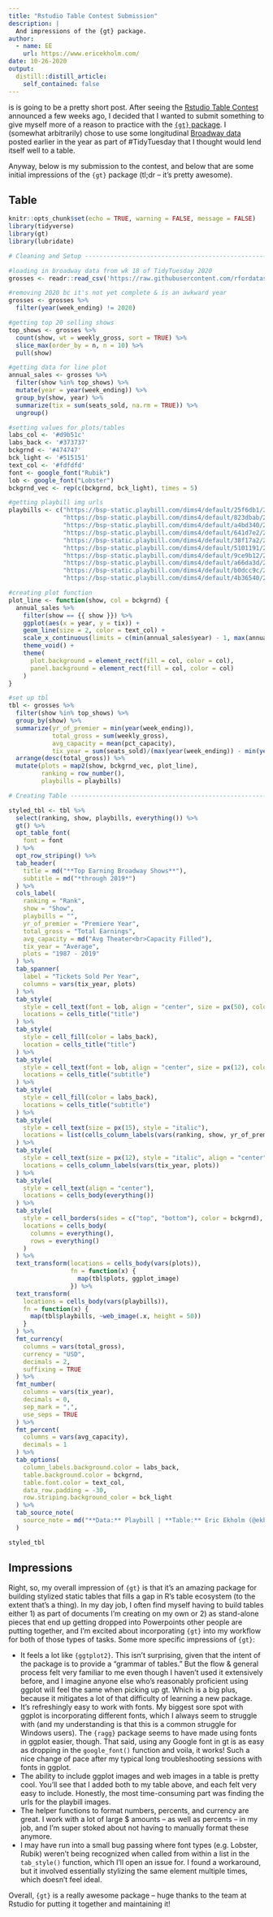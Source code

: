 ```yaml
---
title: "Rstudio Table Contest Submission"
description: |
  And impressions of the {gt} package.
author:
  - name: EE
    url: https://www.ericekholm.com/
date: 10-26-2020
output:
  distill::distill_article:
    self_contained: false
---
```


is is going to be a pretty short post. After seeing the [Rstudio Table Contest](https://blog.rstudio.com/2020/09/15/announcing-the-2020-rstudio-table-contest/) announced a few weeks ago, I decided that I wanted to submit something to give myself more of a reason to practice with the [`{gt}` package](https://gt.rstudio.com/). I (somewhat arbitrarily) chose to use some longitudinal [Broadway data](https://github.com/rfordatascience/tidytuesday/blob/master/data/2020/2020-04-28/readme.md) posted earlier in the year as part of #TidyTuesday that I thought would lend itself well to a table.

Anyway, below is my submission to the contest, and below that are some initial impressions of the `{gt}` package (tl;dr -- it's pretty awesome).

## Table

```r
knitr::opts_chunk$set(echo = TRUE, warning = FALSE, message = FALSE)
library(tidyverse)
library(gt)
library(lubridate)

# Cleaning and Setup ------------------------------------------------------

#loading in broadway data from wk 18 of TidyTuesday 2020
grosses <- readr::read_csv('https://raw.githubusercontent.com/rfordatascience/tidytuesday/master/data/2020/2020-04-28/grosses.csv', guess_max = 40000)

#removing 2020 bc it's not yet complete & is an awkward year
grosses <- grosses %>%
  filter(year(week_ending) != 2020)

#getting top 20 selling shows
top_shows <- grosses %>%
  count(show, wt = weekly_gross, sort = TRUE) %>%
  slice_max(order_by = n, n = 10) %>%
  pull(show)

#getting data for line plot
annual_sales <- grosses %>%
  filter(show %in% top_shows) %>%
  mutate(year = year(week_ending)) %>%
  group_by(show, year) %>%
  summarize(tix = sum(seats_sold, na.rm = TRUE)) %>%
  ungroup()

#setting values for plots/tables
labs_col <- '#d9b51c'
labs_back <- '#373737'
bckgrnd <- '#474747'
bck_light <- '#515151'
text_col <- '#fdfdfd'
font <- google_font("Rubik")
lob <- google_font("Lobster")
bckgrnd_vec <- rep(c(bckgrnd, bck_light), times = 5)

#getting playbill img urls
playbills <- c("https://bsp-static.playbill.com/dims4/default/25f6db1/2147483647/resize/x250%3C/quality/90/?url=http%3A%2F%2Fpb-asset-replication.s3.amazonaws.com%2F06%2Ffb%2Ff6ba0a7c40ca918068a0fdc04bf7%2Fthe-lion-king-playbill-2017-11-web.jpg",
               "https://bsp-static.playbill.com/dims4/default/823dbab/2147483647/resize/x250%3C/quality/90/?url=http%3A%2F%2Fpb-asset-replication.s3.amazonaws.com%2Feb%2Fc2%2F90b25fdb41f7a75d2f9532ff7da4%2Fwicked-playbill-2017-05-web.jpg",
               "https://bsp-static.playbill.com/dims4/default/a4bd340/2147483647/resize/x250%3C/quality/90/?url=http%3A%2F%2Fpb-asset-replication.s3.amazonaws.com%2F50%2Fa4%2Fa71805ca472a8f12c97cac39f1e7%2Fthe-phantom-of-the-opera-playbill-2019-01-01-web.jpg",
               "https://bsp-static.playbill.com/dims4/default/641d7e2/2147483647/resize/x250%3C/quality/90/?url=http%3A%2F%2Fpb-asset-replication.s3.amazonaws.com%2F1d%2Fa9%2F224d538645058e0877d400321174%2Fchicago-playbill-2020-01-01-web.jpg",
               "https://bsp-static.playbill.com/dims4/default/38f17a2/2147483647/resize/x250%3C/quality/90/?url=http%3A%2F%2Fpb-asset-replication.s3.amazonaws.com%2F8e%2Fc9%2F60189ac7483b86d4f26f0d26d85e%2Fthe-book-of-mormon-playbill-2011-2-24-web.jpg",
               "https://bsp-static.playbill.com/dims4/default/5101191/2147483647/resize/x250%3C/quality/90/?url=http%3A%2F%2Fpb-asset-replication.s3.amazonaws.com%2F23%2Fde%2F41ceb4094b0d9b7c9e53a51f2731%2Fmamma-mia-playbill-2001-10-05-web.jpg",
               "https://bsp-static.playbill.com/dims4/default/9ce9b12/2147483647/resize/x250%3C/quality/90/?url=http%3A%2F%2Fpb-asset-replication.s3.amazonaws.com%2Fb2%2Fd5%2Fd007cd9d468f8b0ed107c00d119e%2Fhamilton-playbill-2018-01-web.jpg",
               "https://bsp-static.playbill.com/dims4/default/a66da3d/2147483647/resize/x250%3C/quality/90/?url=http%3A%2F%2Fpb-asset-replication.s3.amazonaws.com%2F5f%2F0d%2F9372f5f347ee824597d030323716%2Fjersey-boys-playbill-2005-10-17-web.jpg",
               "https://bsp-static.playbill.com/dims4/default/b0dcc9c/2147483647/resize/x250%3C/quality/90/?url=http%3A%2F%2Fpb-asset-replication.s3.amazonaws.com%2F8f%2Fd7%2F3d838c6441c192023d35429c4de5%2Fles-miserables-playbill-2014-03-01-web.jpg",
               "https://bsp-static.playbill.com/dims4/default/4b36540/2147483647/resize/x250%3C/quality/90/?url=http%3A%2F%2Fpb-asset-replication.s3.amazonaws.com%2F41%2F3d%2Fc505cabe4e0fb51d74e83f26b453%2Faladdin-playbill-2018-04-01-web.jpg")

#creating plot function
plot_line <- function(show, col = bckgrnd) {
  annual_sales %>%
    filter(show == {{ show }}) %>%
    ggplot(aes(x = year, y = tix)) +
    geom_line(size = 2, color = text_col) +
    scale_x_continuous(limits = c(min(annual_sales$year) - 1, max(annual_sales$year) + 1)) +
    theme_void() +
    theme(
      plot.background = element_rect(fill = col, color = col),
      panel.background = element_rect(fill = col, color = col)
    )
}

#set up tbl
tbl <- grosses %>%
  filter(show %in% top_shows) %>%
  group_by(show) %>%
  summarize(yr_of_premier = min(year(week_ending)),
            total_gross = sum(weekly_gross),
            avg_capacity = mean(pct_capacity),
            tix_year = sum(seats_sold)/(max(year(week_ending)) - min(year(week_ending)) + 1)) %>%
  arrange(desc(total_gross)) %>%
  mutate(plots = map2(show, bckgrnd_vec, plot_line),
         ranking = row_number(),
         playbills = playbills)

# Creating Table ----------------------------------------------------------

styled_tbl <- tbl %>%
  select(ranking, show, playbills, everything()) %>%
  gt() %>%
  opt_table_font(
    font = font
  ) %>%
  opt_row_striping() %>%
  tab_header(
    title = md("**Top Earning Broadway Shows**"),
    subtitle = md("*through 2019*")
  ) %>%
  cols_label(
    ranking = "Rank",
    show = "Show",
    playbills = "",
    yr_of_premier = "Premiere Year",
    total_gross = "Total Earnings",
    avg_capacity = md("Avg Theater<br>Capacity Filled"),
    tix_year = "Average",
    plots = "1987 - 2019"
  ) %>%
  tab_spanner(
    label = "Tickets Sold Per Year",
    columns = vars(tix_year, plots)
  ) %>%
  tab_style(
    style = cell_text(font = lob, align = "center", size = px(50), color = labs_col),
    locations = cells_title("title")
  ) %>%
  tab_style(
    style = cell_fill(color = labs_back),
    location = cells_title("title")
  ) %>%
  tab_style(
    style = cell_text(font = lob, align = "center", size = px(12), color = labs_col),
    locations = cells_title("subtitle")
  ) %>% 
  tab_style(
    style = cell_fill(color = labs_back),
    locations = cells_title("subtitle")
  ) %>%
  tab_style(
    style = cell_text(size = px(15), style = "italic"),
    locations = list(cells_column_labels(vars(ranking, show, yr_of_premier, total_gross, avg_capacity)), cells_column_spanners(everything()))
  ) %>%
  tab_style(
    style = cell_text(size = px(12), style = "italic", align = "center"),
    locations = cells_column_labels(vars(tix_year, plots))
  ) %>%
  tab_style(
    style = cell_text(align = "center"),
    locations = cells_body(everything())
  ) %>%
  tab_style(
    style = cell_borders(sides = c("top", "bottom"), color = bckgrnd),
    locations = cells_body(
      columns = everything(),
      rows = everything()
    )
  ) %>%
  text_transform(locations = cells_body(vars(plots)),
                 fn = function(x) {
                   map(tbl$plots, ggplot_image)
                 }) %>%
  text_transform(
    locations = cells_body(vars(playbills)),
    fn = function(x) {
      map(tbl$playbills, ~web_image(.x, height = 50))
    }
  ) %>%
  fmt_currency(
    columns = vars(total_gross),
    currency = "USD",
    decimals = 2,
    suffixing = TRUE
  ) %>%
  fmt_number(
    columns = vars(tix_year),
    decimals = 0,
    sep_mark = ",",
    use_seps = TRUE
  ) %>%
  fmt_percent(
    columns = vars(avg_capacity),
    decimals = 1
  ) %>%
  tab_options(
    column_labels.background.color = labs_back,
    table.background.color = bckgrnd,
    table.font.color = text_col,
    data_row.padding = -30,
    row.striping.background_color = bck_light
  ) %>%
  tab_source_note(
    source_note = md("**Data:** Playbill | **Table:** Eric Ekholm (@ekholm_e)")
  )

styled_tbl
```

## Impressions

Right, so, my overall impression of `{gt}` is that it's an amazing package for building stylized static tables that fills a gap in R's table ecosystem (to the extent that's a thing). In my day job, I often find myself having to build tables either 1) as part of documents I'm creating on my own or 2) as stand-alone pieces that end up getting dropped into Powerpoints other people are putting together, and I'm excited about incorporating `{gt}` into my workflow for both of those types of tasks. Some more specific impressions of `{gt}`:

- It feels a lot like `{ggtplot2}`. This isn't surprising, given that the intent of the package is to provide a "grammar of tables." But the flow & general process felt very familiar to me even though I haven't used it extensively before, and I imagine anyone else who's reasonably proficient using ggplot will feel the same when picking up gt. Which is a big plus, because it mitigates a lot of that difficulty of learning a new package.
- It's refreshingly easy to work with fonts. My biggest sore spot with ggplot is incorporating different fonts, which I always seem to struggle with (and my understanding is that this is a common struggle for Windows users). The `{ragg}` package seems to have made using fonts in ggplot easier, though. That said, using any Google font in gt is as easy as dropping in the `google_font()` function and voila, it works! Such a nice change of pace after my typical long troubleshooting sessions with fonts in ggplot.
- The ability to include ggplot images and web images in a table is pretty cool. You'll see that I added both to my table above, and each felt very easy to include. Honestly, the most time-consuming part was finding the urls for the playbill images.
-  The helper functions to format numbers, percents, and currency are great. I work with a lot of large $ amounts -- as well as percents -- in my job, and I'm super stoked about not having to manually format these anymore.
- I may have run into a small bug passing where font types (e.g. Lobster, Rubik) weren't being recognized when called from within a list in the `tab_style()` function, which I'll open an issue for. I found a workaround, but it involved essentially stylizing the same element multiple times, which doesn't feel ideal.

Overall, `{gt}` is a really awesome package -- huge thanks to the team at Rstudio for putting it together and maintaining it!